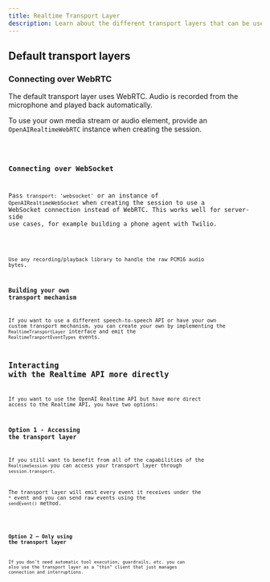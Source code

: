 ```yaml
---
title: Realtime Transport Layer
description: Learn about the different transport layers that can be used with Realtime Agents.
---
```




## Default transport layers

### Connecting over WebRTC

The default transport layer uses WebRTC. Audio is recorded from the microphone
and played back automatically.

To use your own media stream or audio element, provide an
`OpenAIRealtimeWebRTC` instance when creating the session.

<Code lang="typescript" code={customWebRTCTransportExample} />

### Connecting over WebSocket

Pass `transport: 'websocket'` or an instance of `OpenAIRealtimeWebSocket` when creating the session to use a WebSocket connection instead of WebRTC. This works well for server-side use cases, for example
building a phone agent with Twilio.

<Code lang="typescript" code={websocketSessionExample} />

Use any recording/playback library to handle the raw PCM16 audio bytes.

### Building your own transport mechanism

If you want to use a different speech-to-speech API or have your own custom transport mechanism, you
can create your own by implementing the `RealtimeTransportLayer` interface and emit the `RealtimeTranportEventTypes` events.

## Interacting with the Realtime API more directly

If you want to use the OpenAI Realtime API but have more direct access to the Realtime API, you have
two options:

### Option 1 - Accessing the transport layer

If you still want to benefit from all of the capabilities of the `RealtimeSession` you can access
your transport layer through `session.transport`.

The transport layer will emit every event it receives under the `*` event and you can send raw
events using the `sendEvent()` method.

<Code lang="typescript" code={transportEventsExample} />

### Option 2 — Only using the transport layer

If you don't need automatic tool execution, guardrails, etc. you can also use the transport layer
as a "thin" client that just manages connection and interruptions.

<Code lang="typescript" code={thinClientExample} />

